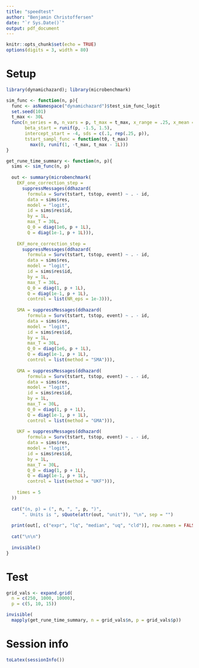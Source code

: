 ```yaml
---
title: "speedtest"
author: "Benjamin Christoffersen"
date: "`r Sys.Date()`"
output: pdf_document
---
```


```r
knitr::opts_chunk$set(echo = TRUE)
options(digits = 3, width = 80)
```

# Setup

```r
library(dynamichazard); library(microbenchmark)
```

```r
sim_func <- function(n, p){
  func <- asNamespace("dynamichazard")$test_sim_func_logit
  set.seed(101)
  t_max <- 30L
  func(n_series = n, n_vars = p, t_max = t_max, x_range = .25, x_mean = 0,
       beta_start = runif(p, -1.5, 1.5), 
       intercept_start = -4, sds = c(.1, rep(.25, p)),
       tstart_sampl_func = function(t0, t_max)
         max(0, runif(1, -t_max, t_max - 1L)))
}

get_rune_time_summary <- function(n, p){
  sims <- sim_func(n, p)
  
  out <- summary(microbenchmark(
    EKF_one_correction_step = 
      suppressMessages(ddhazard(
        formula = Surv(tstart, tstop, event) ~ . - id, 
        data = sims$res,
        model = "logit",
        id = sims$res$id,
        by = 1L, 
        max_T = 30L, 
        Q_0 = diag(1e6, p + 1L),
        Q = diag(1e-1, p + 1L))),
    
    EKF_more_correction_step = 
      suppressMessages(ddhazard(
        formula = Surv(tstart, tstop, event) ~ . - id, 
        data = sims$res,
        model = "logit",
        id = sims$res$id,
        by = 1L, 
        max_T = 30L, 
        Q_0 = diag(1, p + 1L),
        Q = diag(1e-1, p + 1L),
        control = list(NR_eps = 1e-3))),
    
    SMA = suppressMessages(ddhazard(
        formula = Surv(tstart, tstop, event) ~ . - id, 
        data = sims$res,
        model = "logit",
        id = sims$res$id,
        by = 1L, 
        max_T = 30L, 
        Q_0 = diag(1e6, p + 1L),
        Q = diag(1e-1, p + 1L),
        control = list(method = "SMA"))),
    
    GMA = suppressMessages(ddhazard(
        formula = Surv(tstart, tstop, event) ~ . - id, 
        data = sims$res,
        model = "logit",
        id = sims$res$id,
        by = 1L, 
        max_T = 30L, 
        Q_0 = diag(1, p + 1L),
        Q = diag(1e-1, p + 1L),
        control = list(method = "GMA"))),
    
    UKF = suppressMessages(ddhazard(
        formula = Surv(tstart, tstop, event) ~ . - id, 
        data = sims$res,
        model = "logit",
        id = sims$res$id,
        by = 1L, 
        max_T = 30L, 
        Q_0 = diag(1, p + 1L),
        Q = diag(1e-1, p + 1L),
        control = list(method = "UKF"))),
    
    times = 5
  ))
  
  cat("(n, p) = (", n, ", ", p, ")",
      ". Units is ", sQuote(attr(out, "unit")), "\n", sep = "")
  
  print(out[, c("expr", "lq", "median", "uq", "cld")], row.names = FALSE)
  
  cat("\n\n")
  
  invisible()
}
```

# Test

```r
grid_vals <- expand.grid(
  n = c(250, 1000, 10000),
  p = c(5, 10, 15))

invisible(
  mapply(get_rune_time_summary, n = grid_vals$n, p = grid_vals$p))
```

# Session info

```r
toLatex(sessionInfo())
```

